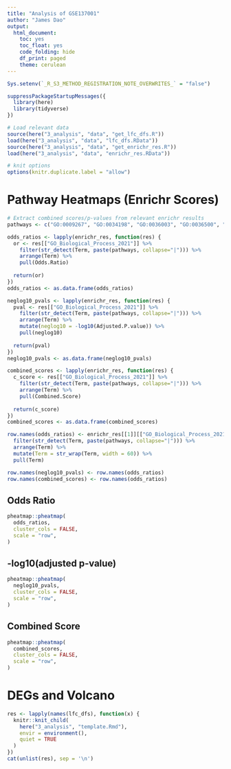 ```yaml
---
title: "Analysis of GSE137001"
author: "James Dao"
output:
  html_document:
    toc: yes
    toc_float: yes
    code_folding: hide
    df_print: paged
    theme: cerulean
---
```


```r
Sys.setenv(`_R_S3_METHOD_REGISTRATION_NOTE_OVERWRITES_` = "false")

suppressPackageStartupMessages({
  library(here)
  library(tidyverse)
})

# Load relevant data
source(here("3_analysis", "data", "get_lfc_dfs.R"))
load(here("3_analysis", "data", "lfc_dfs.RData"))
source(here("3_analysis", "data", "get_enrichr_res.R"))
load(here("3_analysis", "data", "enrichr_res.RData"))

# knit options
options(knitr.duplicate.label = "allow")
```


# Pathway Heatmaps (Enrichr Scores) {.tabset}

```r
# Extract combined scores/p-values from relevant enrichr results
pathways <- c("GO:0009267", "GO:0034198", "GO:0036003", "GO:0036500", "GO:1990928", "GO:0034599", "GO:0034976", "GO:0016236", "GO:0010506")

odds_ratios <- lapply(enrichr_res, function(res) {
  or <- res[["GO_Biological_Process_2021"]] %>%
    filter(str_detect(Term, paste(pathways, collapse="|"))) %>%
    arrange(Term) %>%
    pull(Odds.Ratio)
  
  return(or)
})
odds_ratios <- as.data.frame(odds_ratios)

neglog10_pvals <- lapply(enrichr_res, function(res) {
  pval <- res[["GO_Biological_Process_2021"]] %>%
    filter(str_detect(Term, paste(pathways, collapse="|"))) %>%
    arrange(Term) %>%
    mutate(neglog10 = -log10(Adjusted.P.value)) %>% 
    pull(neglog10)
  
  return(pval)
})
neglog10_pvals <- as.data.frame(neglog10_pvals)

combined_scores <- lapply(enrichr_res, function(res) {
  c_score <- res[["GO_Biological_Process_2021"]] %>%
    filter(str_detect(Term, paste(pathways, collapse="|"))) %>%
    arrange(Term) %>%
    pull(Combined.Score)
  
  return(c_score)
})
combined_scores <- as.data.frame(combined_scores)

row.names(odds_ratios) <- enrichr_res[[1]][["GO_Biological_Process_2021"]] %>%
  filter(str_detect(Term, paste(pathways, collapse="|"))) %>%
  arrange(Term) %>%
  mutate(Term = str_wrap(Term, width = 60)) %>% 
  pull(Term)

row.names(neglog10_pvals) <- row.names(odds_ratios)
row.names(combined_scores) <- row.names(odds_ratios)
```

## Odds Ratio

```r
pheatmap::pheatmap(
  odds_ratios,
  cluster_cols = FALSE,
  scale = "row",
)
```

## -log10(adjusted p-value)

```r
pheatmap::pheatmap(
  neglog10_pvals,
  cluster_cols = FALSE,
  scale = "row",
)
```

## Combined Score

```r
pheatmap::pheatmap(
  combined_scores,
  cluster_cols = FALSE,
  scale = "row",
)
```


# DEGs and Volcano {.tabset}

```r
res <- lapply(names(lfc_dfs), function(x) {
  knitr::knit_child(
    here("3_analysis", "template.Rmd"),
    envir = environment(),
    quiet = TRUE
  )
})
cat(unlist(res), sep = '\n')
```





